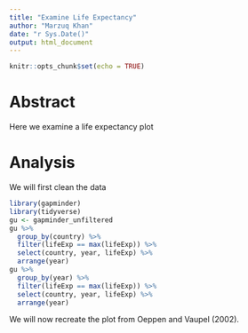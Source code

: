 ```yaml
---
title: "Examine Life Expectancy"
author: "Marzuq Khan"
date: "r Sys.Date()"
output: html_document
---
```


```r
knitr::opts_chunk$set(echo = TRUE)
```

# Abstract

Here we examine a life expectancy plot

# Analysis

We will first clean the data

```r
library(gapminder)
library(tidyverse)
gu <- gapminder_unfiltered
gu %>%
  group_by(country) %>%
  filter(lifeExp == max(lifeExp)) %>%
  select(country, year, lifeExp) %>% 
  arrange(year) 
gu %>%
  group_by(year) %>%
  filter(lifeExp == max(lifeExp)) %>%
  select(country, year, lifeExp) %>% 
  arrange(year) 
```

We will now recreate the plot from Oeppen and Vaupel (2002).
